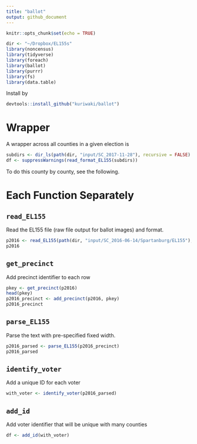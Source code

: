 ```yaml
---
title: "ballot"
output: github_document
---
```


```r
knitr::opts_chunk$set(echo = TRUE)
```

```r
dir <- "~/Dropbox/EL155s"
library(noncensus)
library(tidyverse)
library(foreach)
library(ballot)
library(purrr)
library(fs)
library(data.table)
```


Install by 

```r
devtools::install_github("kuriwaki/ballot")
```



# Wrapper

A wrapper across all counties in a given election is 

```r
subdirs <- dir_ls(path(dir, "input/SC_2017-11-28"), recursive = FALSE)
df <- suppressWarnings(read_format_EL155(subdirs))
```

To do this county by county, see the following.


# Each Function Separately

## `read_EL155`

Read the EL155 file (raw file output for ballot images) and format. 

```r
p2016 <- read_EL155(path(dir, "input/SC_2016-06-14/Spartanburg/EL155"), "Spartanburg")
p2016
```

## `get_precinct`

Add precinct identifier to each row

```r
pkey <- get_precinct(p2016)
head(pkey)
p2016_precinct <- add_precinct(p2016, pkey)
p2016_precinct
```

## `parse_EL155`

Parse the text with pre-specified fixed width. 
```r
p2016_parsed <- parse_EL155(p2016_precinct)
p2016_parsed
```


## `identify_voter`

Add a unique ID for each voter
```r
with_voter <- identify_voter(p2016_parsed)
```


## `add_id`

Add voter identifier that will be unique with many counties

```r
df <- add_id(with_voter)
```

